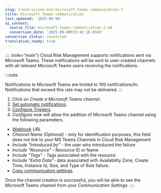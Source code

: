 ```yaml
---
slug: trend-vision-one-microsoft-teams-communication-2
title: Microsoft Teams communication
last_updated: '2025-09-08'
ai_context:
  source_file: microsoft-teams-communication-2.md
  conversion_date: '2025-09-08T23:42:16.034Z'
conversion_status: converted
translation_ready: true
---
```


:::: {role="main"}
Cloud Risk Management supports notifications sent via Microsoft Teams. These notifications will be sent to user-created channels with all relevant Microsoft Teams users receiving the notifications.

:::note

Notifications to Microsoft Teams are limited to 100 notifications/hr. Notifications that exceed this rate may not be delivered.
:::

1.  Click on *Create a Microsoft Teams channel.*
2.  [Set automatic notifications](toggle-automatic-notifications.mdx).
3.  [Configure Triggers](communication-triggers.mdx).
4.  *Configure now* will allow the addition of Microsoft Teams channel using the following parameters.

- [Webhook](https://docs.microsoft.com/en-us/microsoftteams/platform/webhooks-and-connectors/how-to/add-incoming-webhook) *URL*
- *Channel Name (Optional) -* only for identification purposes, this field does not link to your MS Teams Channels in Cloud Risk Management
- *Include "Introduced by"* - the user who introduced the failure
- *Include "Resource"* - Resource ID or Name
- *Include "Tags"* - Tags associated with the resource
- *Include "Extra Data"-* data associated with Availability Zone, Create Time, Instance Id, Size, and Type of Rule failure.
- [Copy communication settings](copy-communication-settings.mdx).

Once the channel creation is successful, you will be able to see the Microsoft Teams channel from your *Communication Settings*.
::::
